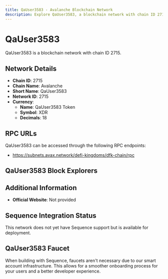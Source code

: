 ```yaml
--- 
title: QaUser3583 - Avalanche Blockchain Network
description: Explore QaUser3583, a blockchain network with chain ID 2715. Learn about its native currency, QaUser3583 Token, and how to interact with the network.
---
```


# QaUser3583

QaUser3583 is a blockchain network with chain ID 2715.

## Network Details

- **Chain ID**: 2715
- **Chain Name**: Avalanche
- **Short Name**: QaUser3583
- **Network ID**: 2715
- **Currency**: 
  - **Name**: QaUser3583 Token
  - **Symbol**: XDR
  - **Decimals**: 18

## RPC URLs

QaUser3583 can be accessed through the following RPC endpoints:

- https://subnets.avax.network/defi-kingdoms/dfk-chain/rpc

## QaUser3583 Block Explorers



## Additional Information

- **Official Website**: Not provided

## Sequence Integration Status

This network does not yet have Sequence support but is available for deployment.

## QaUser3583 Faucet

When building with Sequence, faucets aren't necessary due to our smart account infrastructure. This allows for a smoother onboarding process for your users and a better developer experience.
